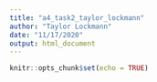 ```yaml
---
title: "a4_task2_taylor_lockmann"
author: "Taylor Lockmann"
date: "11/17/2020"
output: html_document
---
```


```r
knitr::opts_chunk$set(echo = TRUE)
```

